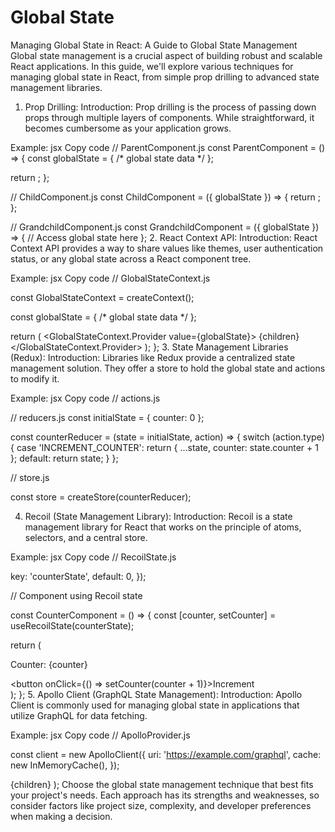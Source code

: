 # Global State


Managing Global State in React: A Guide to Global State Management
Global state management is a crucial aspect of building robust and scalable React applications. In this guide, we'll explore various techniques for managing global state in React, from simple prop drilling to advanced state management libraries.

1. Prop Drilling:
Introduction:
Prop drilling is the process of passing down props through multiple layers of components. While straightforward, it becomes cumbersome as your application grows.

Example:
jsx
Copy code
// ParentComponent.js
const ParentComponent = () => {
  const globalState = { /* global state data */ };

  return <ChildComponent globalState={globalState} />;
};

// ChildComponent.js
const ChildComponent = ({ globalState }) => {
  return <GrandchildComponent globalState={globalState} />;
};

// GrandchildComponent.js
const GrandchildComponent = ({ globalState }) => {
  // Access global state here
};
2. React Context API:
Introduction:
React Context API provides a way to share values like themes, user authentication status, or any global state across a React component tree.

Example:
jsx
Copy code
// GlobalStateContext.js

const GlobalStateContext = createContext();


  const globalState = { /* global state data */ };

  return (
    <GlobalStateContext.Provider value={globalState}>
      {children}
    </GlobalStateContext.Provider>
  );
};
3. State Management Libraries (Redux):
Introduction:
Libraries like Redux provide a centralized state management solution. They offer a store to hold the global state and actions to modify it.

Example:
jsx
Copy code
// actions.js

// reducers.js
const initialState = { counter: 0 };

const counterReducer = (state = initialState, action) => {
  switch (action.type) {
    case 'INCREMENT_COUNTER':
      return { ...state, counter: state.counter + 1 };
    default:
      return state;
  }
};

// store.js

const store = createStore(counterReducer);

4. Recoil (State Management Library):
Introduction:
Recoil is a state management library for React that works on the principle of atoms, selectors, and a central store.

Example:
jsx
Copy code
// RecoilState.js

  key: 'counterState',
  default: 0,
});

// Component using Recoil state

const CounterComponent = () => {
  const [counter, setCounter] = useRecoilState(counterState);

  return (
    <div>
      <p>Counter: {counter}</p>
      <button onClick={() => setCounter(counter + 1)}>Increment</button>
    </div>
  );
};
5. Apollo Client (GraphQL State Management):
Introduction:
Apollo Client is commonly used for managing global state in applications that utilize GraphQL for data fetching.

Example:
jsx
Copy code
// ApolloProvider.js

const client = new ApolloClient({
  uri: 'https://example.com/graphql',
  cache: new InMemoryCache(),
});

  <ApolloProvider client={client}>{children}</ApolloProvider>
);
Choose the global state management technique that best fits your project's needs. Each approach has its strengths and weaknesses, so consider factors like project size, complexity, and developer preferences when making a decision.